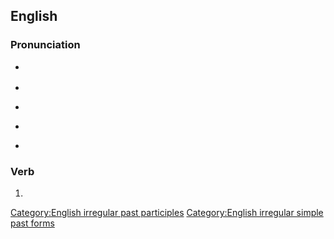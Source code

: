 {{also|Fought}}
==English==

===Pronunciation===
* {{a|UK}} {{IPA|/fɔːt/|lang=en}}
* {{rhymes|ɔːt|lang=en}}
* {{a|US}} {{IPA|/fɔt/|lang=en}}
* {{a|cot-caught}} {{IPA|/fɑt/|lang=en}}
* {{audio|en-us-fought.ogg|Audio (US)|lang=en}}

===Verb===
{{head|en|verb form}}

# {{en-past of|fight}}

[[Category:English irregular past participles]]
[[Category:English irregular simple past forms]]